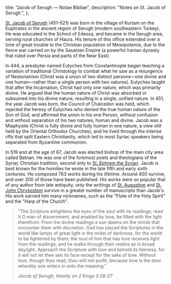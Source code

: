   title: "Jacob of Serugh — Notae Bibliae",
  description: "Notes on St. Jacob of Serugh.",
};

<Initial text="Jacob of Serugh"/>

[St. Jacob of Serugh](/glossary/names#jacob) (451–521) was born in the village of Kurtam on the Euphrates in the ancient region of Serugh (modern southeastern Turkey). He was educated in the School of Edessa, and became <Definition lang="greek" anchor="khorepiskopos" text="chorepiscopus" /> in the Serugh area, serving rural churches of Haura. His tenure of this office extended over a time of great trouble to the Christian population of Mesopotamia, due to the fierce war carried on by the Sasanian Empire (a powerful Iranian dynasty that ruled over Persia and parts of the Near East).

In 444, a presbyter named Eutyches from Constantinople began teaching a variation of traditional Christology to combat what he saw as a resurgence of Nestorianism (Christ was a union of two distinct persons—one divine and one human—rather than a single person with two natures). Eutyches taught that after the Incarnation, Christ had only one nature, which was primarily divine. He argued that the human nature of Christ was absorbed or subsumed into his divine nature, resulting in a single, unified nature. In 451, the year Jacob was born, the Council of Chalcedon was held, which rejected the heresy of Eutyches who denied the true human nature of the Son of God, and affirmed the union in his one Person, without confusion and without separation of his two natures, human and divine. Jacob was a Miaphysite (Christ is fully divine and fully human in one nature, a view still held by the Oriental Orthodox Churches), and he lived through the intense rifts that split Eastern Christianity, which led to most Syriac speakers being separated from Byzantine communion.

In 519 and at the age of 67, Jacob was elected bishop of the main city area called Batnan. He was one of the foremost poets and theologians of the Syriac Christian tradition, second only to [St. Ephrem the Syrian](/people/saints/syriac-fathers/ephrem-the-syrian). Jacob is best known for the homilies he wrote in the late fifth and early sixth centuries. He composed 763 works during his lifetime. Around 400 survive, and over 200 of those have been published. His works were so popular that of any author from late antiquity, only the writings of [St. Augustine](/people/saints/latin-fathers/augustine-of-hippo) and [St. John Chrysostom](/people/saints/greek-fathers/john-chrysostom) survive in a greater number of manuscripts than Jacob's. His work earned him many nicknames, such as the "Flute of the Holy Spirit" and the "Harp of the Church".

> "The Scripture enlightens the eyes of the soul with its readings; read it O man of discernment, and enabled by love, be filled with the light therefrom. From the divine readings a sun dawns on the minds that encounter them with discretion. God has placed the Scriptures in the world like lamps of great light in the midst of darkness, for the world to be lightened by them; the soul of him that has love receives light from the readings, and he walks through their realms as in broad daylight. Approach the Scripture with love and behold its fairness, for it will not let thee see its face except for the sake of love. Without love, though thou read, thou wilt not profit, because love is the door whereby one enters in unto the meaning."
>
> <cite>Jacob of Serugh, *Homily on 2 Kings 3:26-27*</cite>
